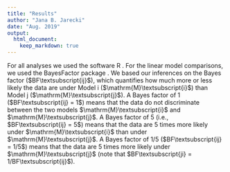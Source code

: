 ```yaml
---
title: "Results"
author: "Jana B. Jarecki"
date: "Aug. 2019"
output:
  html_document:
    keep_markdown: true
---
```


For all analyses we used the software R \citep{R2019}. For the linear model comparisons, we used the BayesFactor package \citep{BayesFactor}. We based our inferences on the Bayes factor ($BF\textsubscript{ij}$), which quantifies how much more or less likely the data are under Model i ($\mathrm{M}\textsubscript{i}$) than Model j ($\mathrm{M}\textsubscript{j}$). A Bayes factor of 1 ($BF\textsubscript{ij} = 1$) means that the data do not discriminate between the two models $\mathrm{M}\textsubscript{i}$ and $\mathrm{M}\textsubscript{j}$. A Bayes factor of 5 (i.e., $BF\textsubscript{ij} = 5$) means that the data are 5 times more likely under $\mathrm{M}\textsubscript{i}$ than under $\mathrm{M}\textsubscript{j}$. A Bayes factor of $1/5$ ($BF\textsubscript{ij} = 1/5$) means that the data are 5 times more likely under $\mathrm{M}\textsubscript{j}$ (note that $BF\textsubscript{ji} = 1/BF\textsubscript{ij}$).
